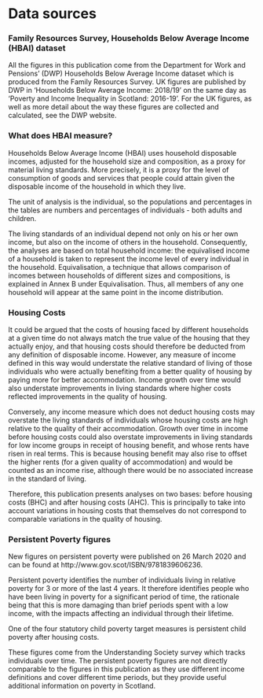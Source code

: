 # Data sources

### Family Resources Survey, Households Below Average Income (HBAI) dataset

All the figures in this publication come from the Department for Work and Pensions' (DWP) Households Below Average Income dataset which is produced from the Family Resources Survey. UK figures are published by DWP in 'Households Below Average Income: 2018/19' on the same day as 'Poverty and Income Inequality in Scotland: 2016-19'. For the UK figures, as well as more detail about the way these figures are collected and calculated, see the DWP website.

### What does HBAI measure?

Households Below Average Income (HBAI) uses household disposable incomes, adjusted for the household size and composition, as a proxy for material living standards. More precisely, it is a proxy for the level of consumption of goods and services that people could attain given the disposable income of the household in which they live.

The unit of analysis is the individual, so the populations and percentages in the tables are numbers and percentages of individuals - both adults and children.

The living standards of an individual depend not only on his or her own income, but also on the income of others in the household. Consequently, the analyses are based on total household income: the equivalised income of a household is taken to represent the income level of every individual in the household. Equivalisation, a technique that allows comparison of incomes between households of different sizes and compositions, is explained in Annex B under Equivalisation. Thus, all members of any one household will appear at the same point in the income distribution.

### Housing Costs

It could be argued that the costs of housing faced by different households at a given time do not always match the true value of the housing that they actually enjoy, and that housing costs should therefore be deducted from any definition of disposable income. However, any measure of income defined in this way would understate the relative standard of living of those individuals who were actually benefiting from a better quality of housing by paying more for better accommodation. Income growth over time would also understate improvements in living standards where higher costs reflected improvements in the quality of housing.

Conversely, any income measure which does not deduct housing costs may overstate the living standards of individuals whose housing costs are high relative to the quality of their accommodation. Growth over time in income before housing costs could also overstate improvements in living standards for low income groups in receipt of housing benefit, and whose rents have risen in real terms. This is because housing benefit may also rise to offset the higher rents (for a given quality of accommodation) and would be counted as an income rise, although there would be no associated increase in the standard of living.

Therefore, this publication presents analyses on two bases: before housing costs (BHC) and after housing costs (AHC). This is principally to take into account variations in housing costs that themselves do not correspond to comparable variations in the quality of housing.

### Persistent Poverty figures

New figures on persistent poverty were published on 26 March 2020 and can be found at http://www.gov.scot/ISBN/9781839606236.

Persistent poverty identifies the number of individuals living in relative poverty for 3 or more of the last 4 years. It therefore identifies people who have been living in poverty for a significant period of time, the rationale being that this is more damaging than brief periods spent with a low income, with the impacts affecting an individual through their lifetime.

One of the four statutory child poverty target measures is persistent child poverty after housing costs.

These figures come from the Understanding Society survey which tracks individuals over time. The persistent poverty figures are not directly comparable to the figures in this publication as they use different income definitions and cover different time periods, but they provide useful additional information on poverty in Scotland.